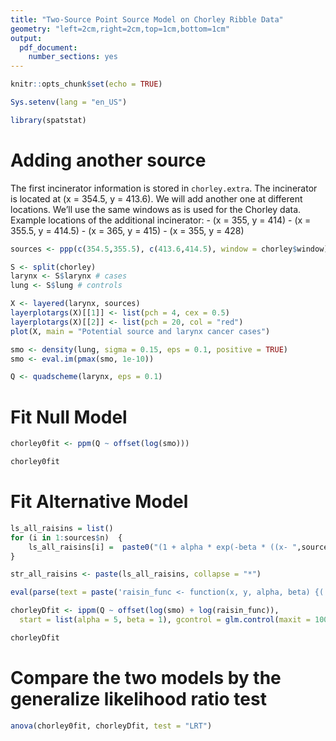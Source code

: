 ```yaml
---
title: "Two-Source Point Source Model on Chorley Ribble Data"
geometry: "left=2cm,right=2cm,top=1cm,bottom=1cm"
output:
  pdf_document: 
    number_sections: yes
---
```


```r
knitr::opts_chunk$set(echo = TRUE)
```

```r
Sys.setenv(lang = "en_US")
```

```r
library(spatstat)
```

# Adding another source

The first incinerator information is stored in `chorley.extra`. The incinerator is located at (x = 354.5, y = 413.6). We will add another one at different locations. We'll use the same windows as is used for the Chorley data.
Example locations of the additional incinerator:
- (x = 355, y = 414)
- (x = 355.5, y = 414.5)
- (x = 365, y = 415)
- (x = 355, y = 428)

```r
sources <- ppp(c(354.5,355.5), c(413.6,414.5), window = chorley$window)
```

```r
S <- split(chorley)
larynx <- S$larynx # cases
lung <- S$lung # controls
```

```r
X <- layered(larynx, sources)
layerplotargs(X)[[1]] <- list(pch = 4, cex = 0.5)
layerplotargs(X)[[2]] <- list(pch = 20, col = "red")
plot(X, main = "Potential source and larynx cancer cases")
```

```r
smo <- density(lung, sigma = 0.15, eps = 0.1, positive = TRUE)
smo <- eval.im(pmax(smo, 1e-10))
```

```r
Q <- quadscheme(larynx, eps = 0.1)
```

# Fit Null Model
```r
chorley0fit <- ppm(Q ~ offset(log(smo)))
```

```r
chorley0fit
```

# Fit Alternative Model

```r
ls_all_raisins = list()
for (i in 1:sources$n)  {
    ls_all_raisins[i] =  paste0("(1 + alpha * exp(-beta * ((x- ",sources$x[i],")^2 + (y- ",sources$y[i],")^2)))")
}
```

```r
str_all_raisins <- paste(ls_all_raisins, collapse = "*")
```

```r
eval(parse(text = paste('raisin_func <- function(x, y, alpha, beta) {(' , str_all_raisins , ')}', sep='')))
```

```r
chorleyDfit <- ippm(Q ~ offset(log(smo) + log(raisin_func)),
  start = list(alpha = 5, beta = 1), gcontrol = glm.control(maxit = 1000))
```

```r
chorleyDfit
```

# Compare the two models by the generalize likelihood ratio test
```r
anova(chorley0fit, chorleyDfit, test = "LRT")
```


